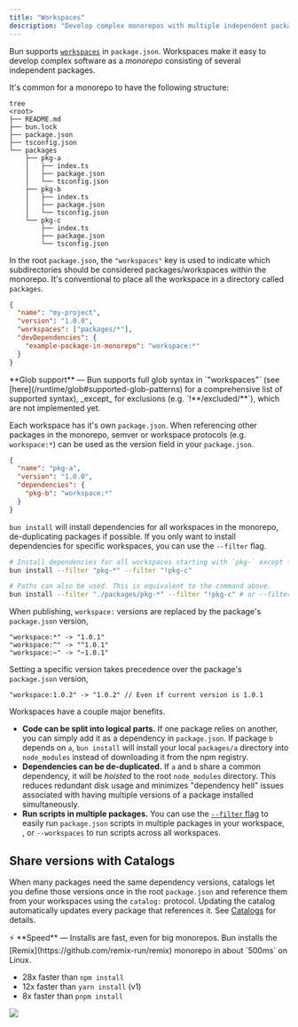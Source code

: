 ---
title: "Workspaces"
description: "Develop complex monorepos with multiple independent packages"
---

Bun supports [`workspaces`](https://docs.npmjs.com/cli/v9/using-npm/workspaces?v=true#description) in `package.json`. Workspaces make it easy to develop complex software as a _monorepo_ consisting of several independent packages.

It's common for a monorepo to have the following structure:

```
tree
<root>
├── README.md
├── bun.lock
├── package.json
├── tsconfig.json
└── packages
    ├── pkg-a
    │   ├── index.ts
    │   ├── package.json
    │   └── tsconfig.json
    ├── pkg-b
    │   ├── index.ts
    │   ├── package.json
    │   └── tsconfig.json
    └── pkg-c
        ├── index.ts
        ├── package.json
        └── tsconfig.json
```

In the root `package.json`, the `"workspaces"` key is used to indicate which subdirectories should be considered packages/workspaces within the monorepo. It's conventional to place all the workspace in a directory called `packages`.

```json
{
  "name": "my-project",
  "version": "1.0.0",
  "workspaces": ["packages/*"],
  "devDependencies": {
    "example-package-in-monorepo": "workspace:*"
  }
}
```

<Note>
  **Glob support** — Bun supports full glob syntax in `"workspaces"` (see [here](/runtime/glob#supported-glob-patterns)
  for a comprehensive list of supported syntax), _except_ for exclusions (e.g. `!**/excluded/**`), which are not
  implemented yet.
</Note>

Each workspace has it's own `package.json`. When referencing other packages in the monorepo, semver or workspace protocols (e.g. `workspace:*`) can be used as the version field in your `package.json`.

```json
{
  "name": "pkg-a",
  "version": "1.0.0",
  "dependencies": {
    "pkg-b": "workspace:*"
  }
}
```

`bun install` will install dependencies for all workspaces in the monorepo, de-duplicating packages if possible. If you only want to install dependencies for specific workspaces, you can use the `--filter` flag.

```bash
# Install dependencies for all workspaces starting with `pkg-` except for `pkg-c`
bun install --filter "pkg-*" --filter "!pkg-c"

# Paths can also be used. This is equivalent to the command above.
bun install --filter "./packages/pkg-*" --filter "!pkg-c" # or --filter "!./packages/pkg-c"
```

When publishing, `workspace:` versions are replaced by the package's `package.json` version,

```
"workspace:*" -> "1.0.1"
"workspace:^" -> "^1.0.1"
"workspace:~" -> "~1.0.1"
```

Setting a specific version takes precedence over the package's `package.json` version,

```
"workspace:1.0.2" -> "1.0.2" // Even if current version is 1.0.1
```

Workspaces have a couple major benefits.

- **Code can be split into logical parts.** If one package relies on another, you can simply add it as a dependency in `package.json`. If package `b` depends on `a`, `bun install` will install your local `packages/a` directory into `node_modules` instead of downloading it from the npm registry.
- **Dependencies can be de-duplicated.** If `a` and `b` share a common dependency, it will be _hoisted_ to the root `node_modules` directory. This reduces redundant disk usage and minimizes "dependency hell" issues associated with having multiple versions of a package installed simultaneously.
- **Run scripts in multiple packages.** You can use the [`--filter` flag](/pm/filter) to easily run `package.json` scripts in multiple packages in your workspace, , or `--workspaces` to run scripts across all workspaces.

## Share versions with Catalogs

When many packages need the same dependency versions, catalogs let you define
those versions once in the root `package.json` and reference them from your
workspaces using the `catalog:` protocol. Updating the catalog automatically
updates every package that references it. See
[Catalogs](/pm/catalogs) for details.

<Note>
⚡️ **Speed** — Installs are fast, even for big monorepos. Bun installs the [Remix](https://github.com/remix-run/remix) monorepo in about `500ms` on Linux.

- 28x faster than `npm install`
- 12x faster than `yarn install` (v1)
- 8x faster than `pnpm install`

<Image src="https://user-images.githubusercontent.com/709451/212829600-77df9544-7c9f-4d8d-a984-b2cd0fd2aa52.png" />
</Note>
